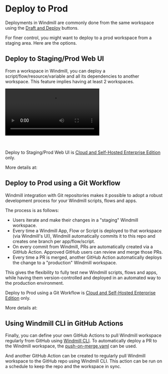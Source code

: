 
# Deploy to Prod

Deployments in Windmill are commonly done from the same workspace using the [Draft and Deploy](../../core_concepts/0_draft_and_deploy/index.mdx) buttons.

For finer control, you might want to deploy to a prod workspace from a staging area. Here are the options.

## Deploy to Staging/Prod Web UI

From a workspace in Windmill, you can deploy a script/flow/resource/variable and all its dependencies to another workspace. This feature implies having at least 2 workspaces.

<video
    className="border-2 rounded-xl object-cover w-full h-full dark:border-gray-800"
    controls
    id="main-video"
    src="/videos/staging_prod.mp4"
/>

<br/>

Deploy to Staging/Prod Web UI is [Cloud and Self-Hosted Enterprise Edition](/pricing) only.

More details at:

<div class="grid grid-cols-2 gap-6 mb-4">
	<DocCard
		title="Draft and Deploy"
		description="Develop and cooperate in a structured way."
		href="/docs/core_concepts/draft_and_deploy"
	/>
</div>

## Deploy to Prod using a Git Workflow

Windmill integration with Git repositories makes it possible to adopt a robust development process for your Windmill scripts, flows and apps. 

The process is as follows:
- Users iterate and make their changes in a "staging" Windmill workspace.
- Every time a Windmill App, Flow or Script is deployed to that workspace (via Windmill's UI), Windmill automatically commits it to this repo and creates one branch per app/flow/script.
- On every commit from Windmill, PRs are automatically created via a GitHub Action. Approved GitHub users can review and merge those PRs.
- Every time a PR is merged, another GitHub Action automatically deploys the change to a "production" Windmill workspace.

This gives the flexibility to fully test new Windmill scripts, flows and apps, while having them version-controlled and deployed in an automated way to the production environment.

Deploy to Prod using a Git Workflow is [Cloud and Self-Hosted Enterprise Edition](/pricing) only.

More details at:

<div class="grid grid-cols-2 gap-6 mb-4">
	<DocCard
		title="Deploy to Prod using a Git Workflow"
		description="Windmill integration with Git repositories makes it possible to adopt a robust development process for your Windmill scripts, flows and apps."
		href="/docs/advanced/deploy_gh_gl"
	/>
</div>

## Using Windmill CLI in GitHub Actions

Finally, you can define your own GitHub Actions to pull Windmill workspace regularly from GitHub using [Windmill CLI](../3_cli/index.mdx). To automatically deploy a PR to the Windmill workspace, the [push-on-merge.yaml](https://github.com/windmill-labs/windmill-sync-example/blob/main/.github/workflows/push-on-merge.yaml) can be used.

And another GitHub Action can be created to regularly pull Windmill workspace to the GitHub repo using Windmill CLI. This action can be run on a schedule to keep the repo and the workspace in sync.